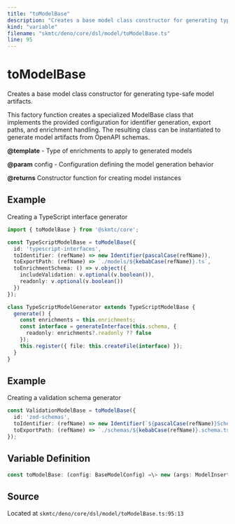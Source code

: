 ```yaml
---
title: "toModelBase"
description: "Creates a base model class constructor for generating type-safe model artifacts."
kind: "variable"
filename: "skmtc/deno/core/dsl/model/toModelBase.ts"
line: 95
---
```


# toModelBase

Creates a base model class constructor for generating type-safe model artifacts.

This factory function creates a specialized ModelBase class that implements
the provided configuration for identifier generation, export paths, and
enrichment handling. The resulting class can be instantiated to generate
model artifacts from OpenAPI schemas.


**@template** - Type of enrichments to apply to generated models

**@param** config - Configuration defining the model generation behavior

**@returns** Constructor function for creating model instances


## Example

Creating a TypeScript interface generator
```typescript
import { toModelBase } from '@skmtc/core';

const TypeScriptModelBase = toModelBase({
  id: 'typescript-interfaces',
  toIdentifier: (refName) => new Identifier(pascalCase(refName)),
  toExportPath: (refName) => `./models/${kebabCase(refName)}.ts`,
  toEnrichmentSchema: () => v.object({
    includeValidation: v.optional(v.boolean()),
    readonly: v.optional(v.boolean())
  })
});

class TypeScriptModelGenerator extends TypeScriptModelBase {
  generate() {
    const enrichments = this.enrichments;
    const interface = generateInterface(this.schema, {
      readonly: enrichments?.readonly ?? false
    });
    this.register({ file: this.createFile(interface) });
  }
}
```


## Example

Creating a validation schema generator
```typescript
const ValidationModelBase = toModelBase({
  id: 'zod-schemas',
  toIdentifier: (refName) => new Identifier(`${pascalCase(refName)}Schema`),
  toExportPath: (refName) => `./schemas/${kebabCase(refName)}.schema.ts`
});
```

## Variable Definition

```typescript
const toModelBase: (config: BaseModelConfig) =\> new (args: ModelInsertableArgs) =\\> ModelBase
```

## Source

Located at `skmtc/deno/core/dsl/model/toModelBase.ts:95:13`
